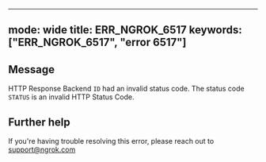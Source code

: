 
---
mode: wide
title: ERR_NGROK_6517
keywords: ["ERR_NGROK_6517", "error 6517"]
---

## Message
HTTP Response Backend `ID` had an invalid status code.
The status code `STATUS` is an invalid HTTP Status Code.




## Further help
If you're having trouble resolving this error, please reach out to [support@ngrok.com](mailto:support@ngrok.com?subject=Help%20with%20ERR_NGROK_6517)

